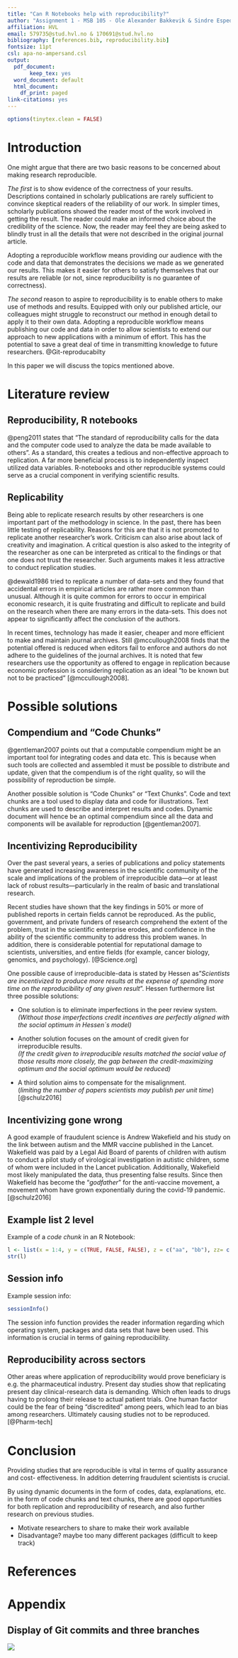```yaml
---
title: "Can R Notebooks help with reproducibility?"
author: "Assignment 1 - MSB 105 - Ole Alexander Bakkevik & Sindre Espedal"
affiliation: HVL
email: 579735@stud.hvl.no & 170691@stud.hvl.no
bibliography: [references.bib, reproducibility.bib]
fontsize: 11pt
csl: apa-no-ampersand.csl
output:
  pdf_document:
       keep_tex: yes
  word_document: default
  html_document:
    df_print: paged
link-citations: yes
---
```


```r
options(tinytex.clean = FALSE)
```

# Introduction

One might argue that there are two basic reasons to be concerned about making research reproducible.

*The first* is to show evidence of the correctness of your results.
Descriptions contained in scholarly publications are rarely sufficient to convince skeptical readers of the reliability of our work.
In simpler times, scholarly publications showed the reader most of the work involved in getting the result.
The reader could make an informed choice about the credibility of the science.
Now, the reader may feel they are being asked to blindly trust in all the details that were not described in the original journal article.

Adopting a reproducible workflow means providing our audience with the code and data that demonstrates the decisions we made as we generated our results.
This makes it easier for others to satisfy themselves that our results are reliable (or not, since reproducibility is no guarantee of correctness).

*The second* reason to aspire to reproducibility is to enable others to make use of methods and results.
Equipped with only our published article, our colleagues might struggle to reconstruct our method in enough detail to apply it to their own data.
Adopting a reproducible workflow means publishing our code and data in order to allow scientists to extend our approach to new applications with a minimum of effort.
This has the potential to save a great deal of time in transmitting knowledge to future researchers.
@Git-reproducabilty

In this paper we will discuss the topics mentioned above.

# Literature review

## Reproducibility, R notebooks

@peng2011 states that "The standard of reproducibility calls for the data and the computer code used to analyze the data be made available to others".
As a standard, this creates a tedious and non-effective approach to replication.
A far more beneficial process is to independently inspect utilized data variables.
R-notebooks and other reproducible systems could serve as a crucial component in verifying scientific results.

## Replicability

Being able to replicate research results by other researchers is one important part of the methodology in science.
In the past, there has been little testing of replicability.
Reasons for this are that it is not promoted to replicate another researcher's work.
Criticism can also arise about lack of creativity and imagination.
A critical question is also asked to the integrity of the researcher as one can be interpreted as critical to the findings or that one does not trust the researcher.
Such arguments makes it less attractive to conduct replication studies.

@dewald1986 tried to replicate a number of data-sets and they found that accidental errors in empirical articles are rather more common than unusual.
Although it is quite common for errors to occur in empirical economic research, it is quite frustrating and difficult to replicate and build on the research when there are many errors in the data-sets.
This does not appear to significantly affect the conclusion of the authors.

In recent times, technology has made it easier, cheaper and more efficient to make and maintain journal archives.
Still @mccullough2008 finds that the potential offered is reduced when editors fail to enforce and authors do not adhere to the guidelines of the journal archives. It is noted that few researchers use the opportunity as offered to engage in replication because economic profession is considering replication as an ideal "to be known but not to be practiced" [@mccullough2008].

# Possible solutions

## Compendium and "Code Chunks"

@gentleman2007 points out that a computable compendium might be an important tool for integrating codes and data etc.
This is because when such tools are collected and assembled it must be possible to distribute and update, given that the compendium is of the right quality, so will the possibility of reproduction be simple.

Another possible solution is "Code Chunks" or "Text Chunks".
Code and text chunks are a tool used to display data and code for illustrations.
Text chunks are used to describe and interpret results and codes.
Dynamic document will hence be an optimal compendium since all the data and components will be available for reproduction [@gentleman2007].

## Incentivizing Reproducibility

Over the past several years, a series of publications and policy statements have generated increasing awareness in the scientific community of the scale and implications of the problem of irreproducible data---or at least lack of robust results---particularly in the realm of basic and translational research.

Recent studies have shown that the key findings in 50% or more of published reports in certain fields cannot be reproduced.
As the public, government, and private funders of research comprehend the extent of the problem, trust in the scientific enterprise erodes, and confidence in the ability of the scientific community to address this problem wanes.
In addition, there is considerable potential for reputational damage to scientists, universities, and entire fields (for example, cancer biology, genomics, and psychology).
[@Science.org]

One possible cause of irreproducible-data is stated by Hessen as"*Scientists are incentivized to produce more results at the expense of spending more time on the reproducibility of any given result*".
Hessen furthermore list three possible solutions:

-   One solution is to eliminate imperfections in the peer review system.\
    *(Without those imperfections credit incentives are perfectly aligned with the social optimum in Hessen\`s model)*

-   Another solution focuses on the amount of credit given for irreproducible results.\
    *(If the credit given to irreproducible results matched the social value of those results more closely, the gap between the credit-maximizing optimum and the social optimum would be reduced)*

-   A third solution aims to compensate for the misalignment.\
    (*limiting the number of papers scientists may publish per unit time*) [@schulz2016]

## Incentivizing gone wrong

A good example of fraudulent science is Andrew Wakefield and his study on the link between autism and the MMR vaccine published in the Lancet.
Wakefield was paid by a Legal Aid Board of parents of children with autism to conduct a pilot study of virological investigation in autistic children, some of whom were included in the Lancet publication.
Additionally, Wakefield most likely manipulated the data, thus presenting false results.
Since then Wakefield has become the "*godfather*" for the anti-vaccine movement, a movement whom have grown exponentially during the covid-19 pandemic.
[@schulz2016]

## Example list 2 level

Example of a *code chunk* in an R Notebook:

```r
l <- list(x = 1:4, y = c(TRUE, FALSE, FALSE), z = c("aa", "bb"), zz= c(2.1, 4.33))
str(l)
```

## Session info

Example session info:

```r
sessionInfo()
```

The session info function provides the reader information regarding which operating system, packages and data sets that have been used.
This information is crucial in terms of gaining reproducibility.

## Reproducibility across sectors

Other areas where application of reproducibility would prove beneficiary is e.g. the pharmaceutical industry.
Present day studies show that replicating present day clinical-research data is demanding.
Which often leads to drugs having to prolong their release to actual patient trials.
One human factor could be the fear of being "discredited" among peers, which lead to an bias among researchers.
Ultimately causing studies not to be reproduced.
[@Pharm-tech]

# Conclusion

Providing studies that are reproducible is vital in terms of quality assurance and cost- effectiveness.
In addition deterring fraudulent scientists is crucial.

By using dynamic documents in the form of codes, data, explanations, etc. in the form of code chunks and text chunks, there are good opportunities for both replication and reproducibility of research, and also further research on previous studies.

-   Motivate researchers to share to make their work available
-   Disadvantage? maybe too many different packages (difficult to keep track)

\newpage

# References

::: {#refs}
:::

# Appendix

## Display of Git commits and three branches

![](images/paste-7A7BFE4C.png)
